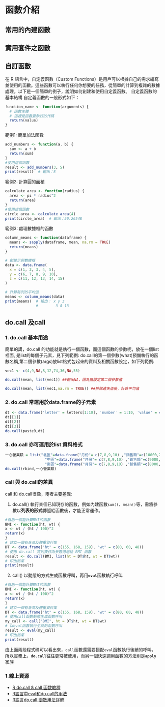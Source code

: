 # 函數介紹

## 常用的內建函數

## 實用套件之函數

## 自訂函數

在 R 語言中，自定義函數（Custom Functions）是用戶可以根據自己的需求編寫並使用的函數。這些函數可以執行任何你想要的任務，從簡單的計算到複雜的數據處理。以下是一個簡單的例子，說明如何創建和使用自定義函數。 自定義函數的基本結構 自定義函數的一般形式如下：

```r
function_name <- function(arguments) {
  # 函數主體
  # 這裡是函數要執行的代碼
  return(value)
}
```

範例1: 簡單加法函數

```r
add_numbers <- function(a, b) {
  sum <- a + b
  return(sum)
}
#使用這個函數
result <- add_numbers(3, 5)
print(result)  # 輸出：8

```

範例2: 計算圓的面積

```r
calculate_area <- function(radius) {
  area <- pi * radius^2
  return(area)
}
#使用這個函數
circle_area <- calculate_area(4)
print(circle_area)  # 輸出：50.26548

```

範例3: 處理數據框的函數

```r
column_means <- function(dataframe) {
  means <- sapply(dataframe, mean, na.rm = TRUE)
  return(means)
}

# 創建示例數據框
data <- data.frame(
  x = c(1, 2, 3, 4, 5),
  y = c(6, 7, 8, 9, 10),
  z = c(11, 12, 13, 14, 15)
)

# 計算每列的平均值
means <- column_means(data)
print(means)  # 輸出： x y z 
              #        3 8 13

```

## do.call 及call

### 1. do.call 基本用途

簡單的講，do.call 的功能就是執行一個函數，而這個函數的參數呢，放在一個list裡面, 是list的每個子元素，見下列範例: do.call的第一個參數(what)預備執行的函數名稱,第二個參數(args)放list格式包起來的資料及相關函數設定，如下列範例:

```r
vec1 <- c(4,9,NA,8,12,74,36,NA,55)

do.call(mean, list(vec1)) ##輸出NA，因為無設定第二個參數值

do.call(mean, list(vec1,na.rm = TRUE)) ##排除遺失值後，計算平均值
```

### 2. do.call 常運用於data.frame的子元素

```r
dt <- data.frame('letter' = letters[1:10], 'number' = 1:10, 'value' = c('+','-'))
dt[[1]]
dt[[2]]
dt[[3]]
do.call(paste0,dt)
```

### 3. do.call 亦可運用於list 資料格式

```r
一心營業額 = list("北區"=data.frame("月份"= c(7,8,9,10) ,"銷售額"=c(10000,27000,68500,34000)),
                  "中區"=data.frame("月份"= c(7,8,9,10) ,"銷售額"=c(9000,10400,59400,48000)),
                  "南區"=data.frame("月份"= c(7,8,9,10) ,"銷售額"=c(8000,96000,70400,63500)))
do.call(rbind,一心營業額)
```

### call 與 do.call的差異

call 和 do.call很像，兩者主要差異:

1.  do.call() 執行某個已知現存的函數，例如內建函數`sum()`、`mean()`等，需將參數以**列表的形式**傳遞給函數後，才能正常運作。

```r
#自創一個能計算BMI的函數
BMI <- function(ht, wt) {
x <- wt / (ht / 100)^2
return(x)
}
# 建立一個有身高及體重資料集
DT <- data.frame("ht" = c(155, 168, 159), "wt" = c(80, 60, 48))
# 使用 do.call 將列表作為參數傳遞給 BMI 函數
result <- do.call(BMI, list(ht = DT$ht, wt = DT$wt))
# 印出結果
print(result)
```

2.  call() 以動態的方式生成函數呼叫，再用**`eval`**函數執行呼叫

```r
#自創一個能計算BMI的函數
BMI <- function(ht, wt) {
x <- wt / (ht / 100)^2
return(x)
}
# 建立一個有身高及體重資料集
DT <- data.frame("ht" = c(155, 168, 159), "wt" = c(80, 60, 48))
# 使用call函數動態生成函數呼叫
my_call <- call("BMI", ht = DT$ht, wt = DT$wt)
# 以eval函數執行生成的函數呼叫
result <- eval(my_call)
# 印出結果
print(result)
```

由上面兩段程式碼可以看出來，`call`函數還需要搭配`eval`函數執行後續的呼叫，所以實務上，**`do.call`**往往更常被使用，而另一個快速調用函數的方法則是**`apply`**家族

### 1.線上資源

-   [R do.call & call 函数教程](https://blog.csdn.net/neweastsun/article/details/122397987)
-   [R語言中eval和do.call的用法](https://www.twblogs.net/a/5d42ed0ebd9eee5327fb25a7)
-   [R語言do.call 函數用法詳解](https://www.cnblogs.com/Demo1589/p/6984537.html)
